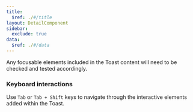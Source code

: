 ```yaml
---
title:
  $ref: ./#/title
layout: DetailComponent
sidebar:
  exclude: true
data:
  $ref: ./#/data
---
```


Any focusable elements included in the Toast content will need to be checked and tested accordingly.

### Keyboard interactions

<KeyboardControls>
<KeyboardControl keyOrCombos="Tab, Tab + Shift">

Use `Tab` or `Tab + Shift` keys to navigate through the interactive elements added within the Toast.

</KeyboardControl>
</KeyboardControls>
